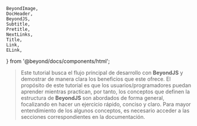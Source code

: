 	BeyondImage,
	DocHeader,
	BeyondJS,
	Subtitle,
	Pretitle,
	NextLinks,
	Title,
	Link,
	ELink,
} from '@beyond/docs/components/html';

<DocHeader pretitle="Tutorial" title="Proyecto Web con Backend" />

<Title tag="h4">Antes de Empezar</Title>

> Este tutorial busca el flujo principal de desarrollo con **BeyondJS** y
> demostrar de manera clara los
> beneficios que este ofrece. El propósito de este tutorial es que los
> usuarios/programadores puedan aprender mientras practican, por tanto, los
> conceptos que definen la estructura de **BeyondJS** son abordados de forma general,
> focalizando en hacer un ejercicio rápido, conciso y claro. Para mayor entendimiento de
> los algunos conceptos, es necesario acceder a las secciones correspondientes
> en la documentación.

<Title tag="h3" text="Prerequisitos" />

Para ejecutar el presente tutorial se requiere:

-   Tener instalado Node.js 16.x
-   tener conocimientos básicos sobre la consola de comandos.

Adicionalmente, se recomienda usar <ELink href="https://code.visualstudio.com/">vscode</ELink> para
poder seguir el tutorial paso a paso. Sin embargo, se puede utilizar cualquier otro editor.

<Title tag="h2" text="Empezando" />

Lo primero que haremos será abrir el editor en la carpeta donde queramos mannejar nuestros proyectos.

<Code>code .</Code>

Ahora, podemos abrir el terminal integrado con `ctrl + shift + C` (or `cmd + backtick`) y ejecutar allí el siguiente comando
para crear nuestro proyecto y paquete:

<Code>npx @beyond-js/create-package@latest</Code>

> Advertencia: los comandos de BeyondJS en el CLI son interactivos y requieren una consola compatible para su correcto funcionamiento. Asegúrate de tener una consola actualizada antes de utilizarlos.

Este comando es interactivo y solicita algunos datos para definir nuestro paquete o proyecto.
Los datos que pide son los siguientes:

-   **Package specifier**: Corresponde al nombre de nuestro paquete, para efectos de este tutorial
    nuestro paquete se llamará: '@beyond-js/tutorial'.
-   **Title**: "Tutorial Web de BeyondJS"
-   **About**: Puedes agregar cualquier texto o ignorarlo y avanzar.
-   **Package type**: Corresponde al tipo de proyecto a crear, seleccionaremos `web-backend` que contiene
    los paquetes para implementar una conexión entre un servicio node y nuestro proyecto web por medio de websockets,
    como vermos más adelante. BeyondJS lo instalará de manera local y var a generar la estructura inicial de nuestro proyecto.
-   Preguntará si deseamos instalar las dependencias, seleccionamos que sí.

¡Listo! nuestro proyecto se ha creado. A continuación abriremos nuestro editor de texto en el directorio
donde ejecutamos el comando

Al abrirlo podremos ver que tenemos la siguiente estructura:

-   **beyond.json:** Archivo para manejar el servidor de desarrollo, gestionado por BeyondJS.
-   **packages.json:** Este archivo registra los proyectos a los que el DevServer tiene acceso,
    generalmente es gestionado de forma directa por <BeyondJS/>.
-   **tutorial**: La carpeta de nuestro paquete y proyecto.

    -   **package.json**: Archivo del paquete javascript.
    -   **/modules:** Carpeta en donde se crean los módulos del proyecto por defecto. Este valor es configurable,
        puedes leer más de ello en la sección de <Link href="/docs/packages/json">Configuración de Paquetes.</Link>
    -   **template:** Esta carpeta contiene todos los elementos necesarios para definir el template general del proyecto.

        -   **template.json:** Archivo que permite realizar ajustes en la configuración del template del proyecto.

> Si deseas puedes conocer las diferencias sobre los tipos de proyectos
> en <Link href="/docs/packages/types"> la sección correspondiente de la documentación.</Link>

A continuación, debemos iniciar <BeyondJS/>, para ello ejecutamos el siguiente comando:

<Code language="shell">beyond run --workspace 4000</Code>

Al ejecutarlo, debe aparecer el siguiente mensaje en la consola de comandos:

<Code language="shell">
	{`Follow the link to manage your packages with the workspace:
https://workspace.beyondjs.com?port=4000`}
</Code>

¡Listo! Ya podemos acceder a nuestro proyecto en <ELink href="http://localhost:6510/">http://localhost:6510/</ELink>

<BeyondImage src="/images/tutorial/first-page.png" alt="your first page with BeyondJS" />

A continuación vamos a crear nuestro primer módulo.

<NextLinks items={['tutorial/first-module', 'tutorial/backend']} />

